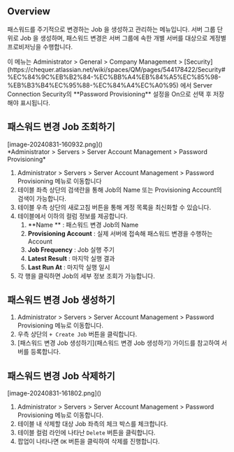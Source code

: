 
## Overview
패스워드를 주기적으로 변경하는 Job 을 생성하고 관리하는 메뉴입니다. 서버 그룹 단위로 Job 을 생성하며, 패스워드 변경은 서버 그룹에 속한 개별 서버를 대상으로 계정별 프로비저닝을 수행합니다.

<Callout type="info">
이 메뉴는 Administrator &gt; General &gt; Company Management &gt; [Security](https://chequer.atlassian.net/wiki/spaces/QM/pages/544178422/Security#%EC%84%9C%EB%B2%84-%EC%BB%A4%EB%84%A5%EC%85%98-%EB%B3%B4%EC%95%88-%EC%84%A4%EC%A0%95) 에서 Server Connection Security의 **Password Provisioning** 설정을 On으로 선택 후 저장해야 표시됩니다. 
</Callout>

## 패스워드 변경 Job 조회하기
<p align="center">
<div>[image-20240831-160932.png]()</div>
*Administrator &gt; Servers &gt; Server Account Management &gt; Password Provisioning*
</p>

1. Administrator &gt; Servers &gt; Server Account Management &gt; Password Provisioning 메뉴로 이동합니다
2. 테이블 좌측 상단의 검색란을 통해 Job의 Name 또는 Provisioning Account의 검색이 가능합니다.
3. 테이블 우측 상단의 새로고침 버튼을 통해 계정 목록을 최신화할 수 있습니다.
4. 테이블에서 이하의 컬럼 정보를 제공합니다.
    1. **Name ** : 패스워드 변경 Job의 Name
    2. **Provisioning Account**  : 실제 서버에 접속해 패스워드 변경을 수행하는 Account
    3. **Job Frequency**  : Job 실행 주기
    4. **Latest Result**  : 마지막 실행 결과
    5. **Last Run At**  : 마지막 실행 일시
5. 각 행을 클릭하면 Job의 세부 정보 조회가 가능합니다.

## 패스워드 변경 Job 생성하기
1. Administrator &gt; Servers &gt; Server Account Management &gt; Password Provisioning 메뉴로 이동합니다.
2. 우측 상단의 `+ Create Job` 버튼을 클릭합니다.
3. [패스워드 변경 Job 생성하기](패스워드 변경 Job 생성하기) 가이드를 참고하여 서버를 등록합니다.

## 패스워드 변경 Job 삭제하기
<p align="center">
<div>[image-20240831-161802.png]()</div>
</p>

1. Administrator &gt; Servers &gt; Server Account Management &gt; Password Provisioning 메뉴로 이동합니다.
2. 테이블 내 삭제할 대상 Job 좌측의 체크 박스를 체크합니다.
3. 테이블 컬럼 라인에 나타난 `Delete` 버튼을 클릭합니다.
4. 팝업이 나타나면 `OK` 버튼을 클릭하여 삭제를 진행합니다.
